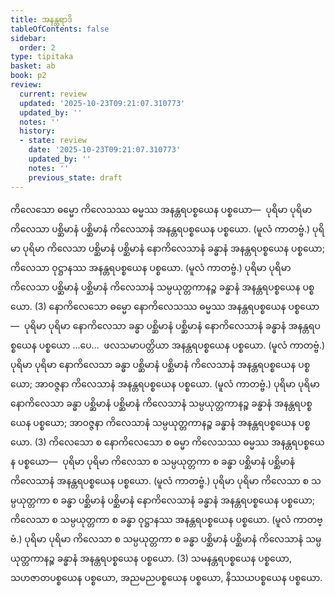 ```yaml
---
title: အနန္တရာဒိ
tableOfContents: false
sidebar:
  order: 2
type: tipitaka
basket: ab
book: p2
review:
  current: review
  updated: '2025-10-23T09:21:07.310773'
  updated_by: ''
  notes: ''
  history:
  - state: review
    date: '2025-10-23T09:21:07.310773'
    updated_by: ''
    notes: ''
    previous_state: draft
---
```



<ReviewStatus review={frontmatter.review} showDetails={true} />

<HypothesisAnnotation frontmatter={frontmatter} />

<DynamicBreadcrumb />

<Division number="20" book="p2" e="ch" v="38" p="375">

<Paragraph number="3868" book="p2">
ကိလေသော ဓမ္မော ကိလေသဿ ဓမ္မဿ အနန္တရပစ္စယေန ပစ္စယော—  ပုရိမာ ပုရိမာ ကိလေသာ ပစ္ဆိမာနံ ပစ္ဆိမာနံ ကိလေသာနံ အနန္တရပစ္စယေန ပစ္စယော. (မူလံ ကာတဗ္ဗံ.) ပုရိမာ ပုရိမာ ကိလေသာ ပစ္ဆိမာနံ ပစ္ဆိမာနံ နောကိလေသာနံ ခန္ဓာနံ အနန္တရပစ္စယေန ပစ္စယော; ကိလေသာ ဝုဋ္ဌာနဿ အနန္တရပစ္စယေန ပစ္စယော. (မူလံ ကာတဗ္ဗံ.) ပုရိမာ ပုရိမာ ကိလေသာ ပစ္ဆိမာနံ ပစ္ဆိမာနံ ကိလေသာနံ သမ္ပယုတ္တကာနဉ္စ ခန္ဓာနံ အနန္တရပစ္စယေန ပစ္စယော. (3)
</Paragraph>

</Division>
<Division number="21" book="p2" e="ch" v="38" p="376">

<Paragraph number="3869" book="p2">
နောကိလေသော ဓမ္မော နောကိလေသဿ ဓမ္မဿ အနန္တရပစ္စယေန ပစ္စယော—  ပုရိမာ ပုရိမာ နောကိလေသာ ခန္ဓာ ပစ္ဆိမာနံ ပစ္ဆိမာနံ နောကိလေသာနံ ခန္ဓာနံ အနန္တရပစ္စယေန ပစ္စယော …ပေ…  ဖလသမာပတ္တိယာ အနန္တရပစ္စယေန ပစ္စယော. (မူလံ ကာတဗ္ဗံ.) ပုရိမာ ပုရိမာ နောကိလေသာ ခန္ဓာ ပစ္ဆိမာနံ ပစ္ဆိမာနံ ကိလေသာနံ အနန္တရပစ္စယေန ပစ္စယော; အာဝဇ္ဇနာ ကိလေသာနံ အနန္တရပစ္စယေန ပစ္စယော. (မူလံ ကာတဗ္ဗံ.) ပုရိမာ ပုရိမာ နောကိလေသာ ခန္ဓာ ပစ္ဆိမာနံ ပစ္ဆိမာနံ ကိလေသာနံ သမ္ပယုတ္တကာနဉ္စ ခန္ဓာနံ အနန္တရပစ္စယေန ပစ္စယော; အာဝဇ္ဇနာ ကိလေသာနံ သမ္ပယုတ္တကာနဉ္စ ခန္ဓာနံ အနန္တရပစ္စယေန ပစ္စယော. (3)
</Paragraph>

</Division>
<Division number="22" book="p2" e="ch" v="38" p="376">

<Paragraph number="3870" book="p2">
ကိလေသော စ နောကိလေသော စ ဓမ္မာ ကိလေသဿ ဓမ္မဿ အနန္တရပစ္စယေန ပစ္စယော—  ပုရိမာ ပုရိမာ ကိလေသာ စ သမ္ပယုတ္တကာ စ ခန္ဓာ ပစ္ဆိမာနံ ပစ္ဆိမာနံ ကိလေသာနံ အနန္တရပစ္စယေန ပစ္စယော. (မူလံ ကာတဗ္ဗံ.) ပုရိမာ ပုရိမာ ကိလေသာ စ သမ္ပယုတ္တကာ စ ခန္ဓာ ပစ္ဆိမာနံ ပစ္ဆိမာနံ နောကိလေသာနံ ခန္ဓာနံ အနန္တရပစ္စယေန ပစ္စယော; ကိလေသာ စ သမ္ပယုတ္တကာ စ ခန္ဓာ ဝုဋ္ဌာနဿ အနန္တရပစ္စယေန ပစ္စယော. (မူလံ ကာတဗ္ဗံ.) ပုရိမာ ပုရိမာ ကိလေသာ စ သမ္ပယုတ္တကာ စ ခန္ဓာ ပစ္ဆိမာနံ ပစ္ဆိမာနံ ကိလေသာနံ သမ္ပယုတ္တကာနဉ္စ ခန္ဓာနံ အနန္တရပစ္စယေန ပစ္စယော. (3)
</Paragraph>

<Paragraph number="3871" book="p2">
သမနန္တရပစ္စယေန ပစ္စယော, သဟဇာတပစ္စယေန ပစ္စယော, အညမညပစ္စယေန ပစ္စယော, နိဿယပစ္စယေန ပစ္စယော.
</Paragraph>
</Division>